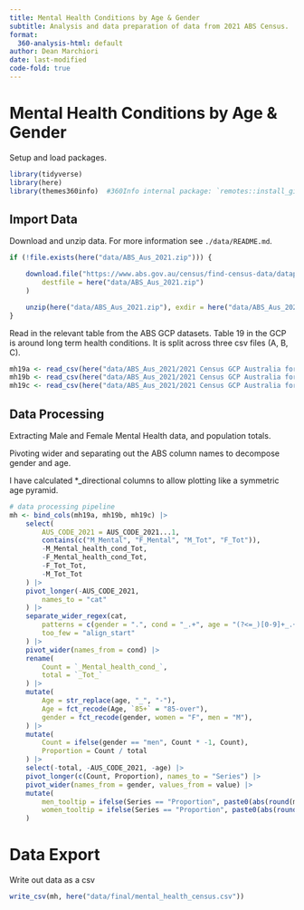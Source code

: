 ```yaml
---
title: Mental Health Conditions by Age & Gender 
subtitle: Analysis and data preparation of data from 2021 ABS Census. 
format:
  360-analysis-html: default
author: Dean Marchiori
date: last-modified
code-fold: true
---
```


# Mental Health Conditions by Age & Gender  

Setup and load packages. 

```r
library(tidyverse)
library(here)
library(themes360info)  #360Info internal package: `remotes::install_github("360-info/themes360info")` 
```

## Import Data  

Download and unzip data. For more information see `./data/README.md`.  

```r
if (!file.exists(here("data/ABS_Aus_2021.zip"))) {

    download.file("https://www.abs.gov.au/census/find-census-data/datapacks/download/2021_GCP_AUS_for_AUS_short-header.zip",
        destfile = here("data/ABS_Aus_2021.zip")
    )

    unzip(here("data/ABS_Aus_2021.zip"), exdir = here("data/ABS_Aus_2021"))
}
```

Read in the relevant table from the ABS GCP datasets. Table 19 in the GCP is around long term health conditions. 
It is split across three csv files (A, B, C).  

```r
mh19a <- read_csv(here("data/ABS_Aus_2021/2021 Census GCP Australia for AUS/2021Census_G19A_AUS_AUS.csv"))
mh19b <- read_csv(here("data/ABS_Aus_2021/2021 Census GCP Australia for AUS/2021Census_G19B_AUS_AUS.csv"))
mh19c <- read_csv(here("data/ABS_Aus_2021/2021 Census GCP Australia for AUS/2021Census_G19C_AUS_AUS.csv"))
```

## Data Processing  

Extracting Male and Female Mental Health data, and population totals.  

Pivoting wider and separating out the ABS column names to decompose gender and age.  

I have calculated *_directional columns to allow plotting like a symmetric age pyramid.  

```r
# data processing pipeline
mh <- bind_cols(mh19a, mh19b, mh19c) |>
    select(
        AUS_CODE_2021 = AUS_CODE_2021...1,
        contains(c("M_Mental", "F_Mental", "M_Tot", "F_Tot")),
        -M_Mental_health_cond_Tot,
        -F_Mental_health_cond_Tot,
        -F_Tot_Tot,
        -M_Tot_Tot
    ) |>
    pivot_longer(-AUS_CODE_2021,
        names_to = "cat"
    ) |>
    separate_wider_regex(cat,
        patterns = c(gender = ".", cond = "_.+", age = "(?<=_)[0-9]+_.+$"),
        too_few = "align_start"
    ) |>
    pivot_wider(names_from = cond) |>
    rename(
        Count = `_Mental_health_cond_`,
        total = `_Tot_`
    ) |>
    mutate(
        Age = str_replace(age, "_", "-"),
        Age = fct_recode(Age, `85+` = "85-over"),
        gender = fct_recode(gender, women = "F", men = "M"),
    ) |>
    mutate(
        Count = ifelse(gender == "men", Count * -1, Count),
        Proportion = Count / total
    ) |>
    select(-total, -AUS_CODE_2021, -age) |>
    pivot_longer(c(Count, Proportion), names_to = "Series") |>
    pivot_wider(names_from = gender, values_from = value) |>
    mutate(
        men_tooltip = ifelse(Series == "Proportion", paste0(abs(round(men * 100, 1)), "%"), abs(men)),
        women_tooltip = ifelse(Series == "Proportion", paste0(abs(round(women * 100, 1)), "%"), abs(women))
    )
```

# Data Export 

Write out data as a csv  

```r
write_csv(mh, here("data/final/mental_health_census.csv"))
```